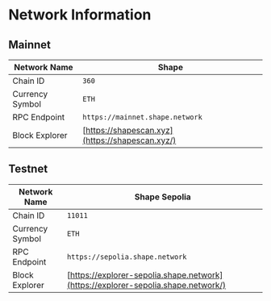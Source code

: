 # Network Information

## Mainnet

| Network Name    | Shape                                           |
| --------------- | ----------------------------------------------- |
| Chain ID        | `360`                                           |
| Currency Symbol | `ETH`                                           |
| RPC Endpoint    | `https://mainnet.shape.network`                 |
| Block Explorer  | [https://shapescan.xyz](https://shapescan.xyz/) |

## Testnet

| Network Name    | Shape Sepolia                                                                     |
| --------------- | --------------------------------------------------------------------------------- |
| Chain ID        | `11011`                                                                           |
| Currency Symbol | `ETH`                                                                             |
| RPC Endpoint    | `https://sepolia.shape.network`                                                   |
| Block Explorer  | [https://explorer-sepolia.shape.network](https://explorer-sepolia.shape.network/) |

<NetworkInformationCallout />
